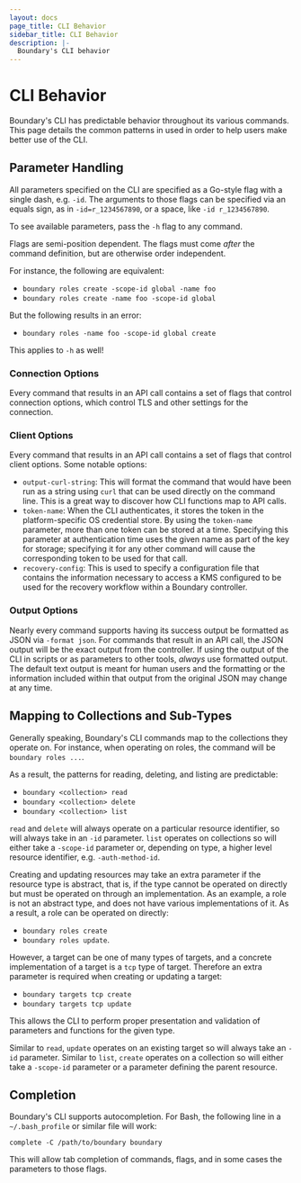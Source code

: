 ```yaml
---
layout: docs
page_title: CLI Behavior
sidebar_title: CLI Behavior
description: |-
  Boundary's CLI behavior
---
```


# CLI Behavior

Boundary's CLI has predictable behavior throughout its various commands. This page details the common patterns in used in order to help users make better use of the CLI.

## Parameter Handling

All parameters specified on the CLI are specified as a Go-style flag with a single dash, e.g. `-id`. The arguments to those flags can be specified via an equals sign, as in `-id=r_1234567890`, or a space, like `-id r_1234567890`.

To see available parameters, pass the `-h` flag to any command.

Flags are semi-position dependent. The flags must come _after_ the command definition, but are otherwise order independent.

For instance, the following are equivalent:

* `boundary roles create -scope-id global -name foo`
* `boundary roles create -name foo -scope-id global`

But the following results in an error:

* `boundary roles -name foo -scope-id global create`

This applies to `-h` as well!

### Connection Options

Every command that results in an API call contains a set of flags that control connection options, which control TLS and other settings for the connection.

### Client Options

Every command that results in an API call contains a set of flags that control client options. Some notable options:

* `output-curl-string`: This will format the command that would have been run as a string using `curl` that can be used directly on the command line. This is a great way to discover how CLI functions map to API calls.
* `token-name`: When the CLI authenticates, it stores the token in the platform-specific OS credential store. By using the `token-name` parameter, more than one token can be stored at a time. Specifying this parameter at authentication time uses the given name as part of the key for storage; specifying it for any other command will cause the corresponding token to be used for that call.
* `recovery-config`: This is used to specify a configuration file that contains the information necessary to access a KMS configured to be used for the recovery workflow within a Boundary controller.

### Output Options

Nearly every command supports having its success output be formatted as JSON via `-format json`. For commands that result in an API call, the JSON output will be the exact output from the controller. If using the output of the CLI in scripts or as parameters to other tools, _always_ use formatted output. The default text output is meant for human users and the formatting or the information included within that output from the original JSON may change at any time.

## Mapping to Collections and Sub-Types

Generally speaking, Boundary's CLI commands map to the collections they operate on. For instance, when operating on roles, the command will be `boundary roles ...`.

As a result, the patterns for reading, deleting, and listing are predictable:

* `boundary <collection> read`
* `boundary <collection> delete`
* `boundary <collection> list`

`read` and `delete` will always operate on a particular resource identifier, so will always take in an `-id` parameter. `list` operates on collections so will either take a `-scope-id` parameter or, depending on type, a higher level resource identifier, e.g. `-auth-method-id`.

Creating and updating resources may take an extra parameter if the resource type is abstract, that is, if the type cannot be operated on directly but must be operated on through an implementation. As an example, a role is not an abstract type, and does not have various implementations of it. As a result, a role can be operated on directly:

* `boundary roles create`
* `boundary roles update`.

However, a target can be one of many types of targets, and a concrete implementation of a target is a `tcp` type of target. Therefore an extra parameter is required when creating or updating a target:

* `boundary targets tcp create`
* `boundary targets tcp update`

This allows the CLI to perform proper presentation and validation of parameters and functions for the given type.

Similar to `read`, `update` operates on an existing target so will always take an `-id` parameter. Similar to `list`, `create` operates on a collection so will either take a `-scope-id` parameter or a parameter defining the parent resource.

## Completion

Boundary's CLI supports autocompletion. For Bash, the following line in a `~/.bash_profile` or similar file will work:

`complete -C /path/to/boundary boundary`

This will allow tab completion of commands, flags, and in some cases the parameters to those flags.
